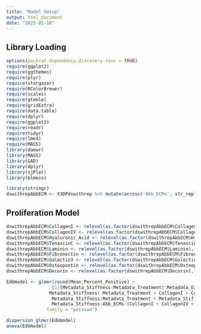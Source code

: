 ```yaml
---
title: "Model Setup"
output: html_document
date: "2025-01-10"
---
```

## Library Loading
```r
options(packrat.dependency.discovery.renv = TRUE)
require(ggplot2)
require(ggthemes)
require(plyr)
require(stargazer)
require(RColorBrewer)
require(scales)
require(gtable)
require(gridExtra)
require(data.table)
require(dplyr)
require(ggplot2)
require(readr)
require(tidyr)
require(lme4)
require(MASS)
library(daewr)
library(MASS)
library(GAD)
library(dplyr)
library(sjPlot)
library(blmeco)
```

```r
library(stringr)
dswithrepAbbECM <- X3DPdswithrep %>% mutate(across('Abb_ECMs', str_replace, ':|: ', ''))
```

## Proliferation Model
```r
dswithrepAbbECM$CollagenI <- relevel(as.factor(dswithrepAbbECM$CollagenI), ref = 5)
dswithrepAbbECM$CollagenIV <- relevel(as.factor(dswithrepAbbECM$CollagenIV), ref = 5)
dswithrepAbbECM$Hyaluronic_Acid <- relevel(as.factor(dswithrepAbbECM$Hyaluronic_Acid), ref = 5)
dswithrepAbbECM$TenascinC <- relevel(as.factor(dswithrepAbbECM$TenascinC), ref = 5)
dswithrepAbbECM$Laminin <- relevel(as.factor(dswithrepAbbECM$Laminin), ref = 5)
dswithrepAbbECM$Fibronectin <- relevel(as.factor(dswithrepAbbECM$Fibronectin), ref = 5)
dswithrepAbbECM$Galectin3 <- relevel(as.factor(dswithrepAbbECM$Galectin3), ref = 5)
dswithrepAbbECM$Osteopontin <- relevel(as.factor(dswithrepAbbECM$Osteopontin), ref = 5)
dswithrepAbbECM$Decorin <- relevel(as.factor(dswithrepAbbECM$Decorin), ref = 5)

EdUmodel <- glmer(round(Mean_Percent_Positive) ~ 
                 (1|(Metadata_Stiffness:Metadata_Treatment):Metadata_Experiment:Metadata_Block:Replicate) +
                Metadata_Stiffness+ Metadata_Treatment + CollagenI + CollagenIV + Hyaluronic_Acid + TenascinC + Laminin + Fibronectin + Galectin3 + Osteopontin + Decorin + Abb_ECMs +
                 Metadata_Stiffness:Metadata_Treatment + Metadata_Stiffness:(CollagenI + CollagenIV + Hyaluronic_Acid + TenascinC + Laminin + Fibronectin + Galectin3 + Osteopontin + Decorin)+ Metadata_Stiffness:Abb_ECMs +  Metadata_Treatment:Abb_ECMs + Metadata_Treatment:(CollagenI + CollagenIV + Hyaluronic_Acid + TenascinC + Laminin + Fibronectin + Galectin3 + Osteopontin + Decorin) + Abb_ECMs:(CollagenI + CollagenIV + Hyaluronic_Acid + TenascinC + Laminin + Fibronectin + Galectin3 + Osteopontin + Decorin) + Metadata_Stiffness:Metadata_Treatment:Abb_ECMs + Metadata_Stiffness:Metadata_Treatment:(CollagenI + CollagenIV + Hyaluronic_Acid + TenascinC + Laminin + Fibronectin + Galectin3 + Osteopontin + Decorin)+
                 Metadata_Stiffness:Abb_ECMs:(CollagenI + CollagenIV + Hyaluronic_Acid + TenascinC + Laminin + Fibronectin + Galectin3 + Osteopontin + Decorin) + Metadata_Treatment:Abb_ECMs:(CollagenI + CollagenIV + Hyaluronic_Acid + TenascinC + Laminin + Fibronectin + Galectin3 + Osteopontin + Decorin), dswithrepAbbECM, 
               family = "poisson")

dispersion_glmer(EdUmodel)
anova(EdUmodel)
```



